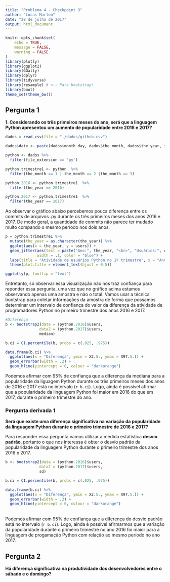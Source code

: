```yaml
---
title: "Problema 4 - Checkpoint 3"
author: "Lucas Marlon"
date: "28 de julho de 2017"
output: html_document
---
```


```r

knitr::opts_chunk$set(
	echo = TRUE,
	message = FALSE,
	warning = FALSE
)
library(plotly)
library(ggplot2)
library(GGally)
library(dplyr)
library(tidyverse)
library(resample) # <-- Para bootstrap!
library(boot) 
theme_set(theme_bw())

```

## Pergunta 1

**1. Considerando os três primeiros meses do ano, será que a linguagem Python apresentou um aumento de popularidade entre 2016 e 2017?**

```r
dados = read_csv(file = "./dados/github.csv") 

dados$date <- paste(dados$month_day, dados$the_month, dados$the_year, sep = "-")

python <- dados %>% 
  filter(file_extension == 'py')

python.trimestre1 <- python  %>%
  filter(the_month == 1 | the_month == 2 |the_month == 3)

python.2016 <- python.trimestre1  %>%
  filter(the_year == 2016)

python.2017 <- python.trimestre1  %>%
  filter(the_year == 2017)
```

Ao observar o gráfico abaixo percebemos pouca diferença entre os commits de arquivos .py durante os três primeiros meses dos anos 2016 e 2017. De modo geral, a quantidade de commits não parece ter mudado muito compando o mesmo período nos dois anos.

```r
p = python.trimestre1 %>%
  mutate(the_year = as.character(the_year)) %>%
  ggplot(aes(x = the_year, y = users)) +
  geom_jitter(aes(text = paste("Ano:", the_year, "<br>", "Usuários:", users)),
              width = .1, color = "blue") +
  labs(title = "Atividade de usuários Python no 1º trimestre", x = "Ano", y = "Usuários") +
  theme(plot.title = element_text(hjust = 0.5))

ggplotly(p, tooltip = "text")
```

Entretanto, só observar essa visualização não nos traz confiança para reponder essa pergunta, uma vez que no gráfico acima estamos observando apenas uma amostra e não o total. Vamos usar a técnica bootstrap para coletar informações da amostra de forma que possamos determinar um intervalo de confiança do valor da diferença da atividade de programadores Python no primeiro trimestre dos anos 2016 e 2017.

```r
#Diferença
b <- bootstrap2(data = (python.2016)$users, 
               data2 = (python.2017)$users,
               median)

b.ci = CI.percentile(b, probs = c(.025, .975))

data.frame(b.ci) %>% 
  ggplot(aes(x = "Diferença", ymin = X2.5., ymax = X97.5.)) + 
  geom_errorbar(width = .2) + 
  geom_hline(yintercept = 0, colour = "darkorange")
```

Podemos afirmar com 95% de confiança que a diferença da mediana para a popularidade da liguagem Python durante os três primeiros meses dos anos de 2016 e 2017 está no intervalo (`r b.ci`). Logo, ainda é possível afirmar que a popularidade da linguagem Python foi maior em 2016 do que em 2017, durante o primeiro trimestre do ano.

### Pergunta derivada 1

**Será que existe uma diferença significativa na variação da popularidade da linguagem Python durante o primeiro trimestre de 2016 e 2017?**

Para responder essa pergunta vamos utilizar a medida estatística **desvio padrão**, portanto o que nos interessa é obter o desvio padrão da popularidade da linguagem Python durante o primeiro trimestre dos anos 2016 e 2017.

```r

b <- bootstrap2(data = (python.2016)$users, 
               data2 = (python.2017)$users,
               sd)

b.ci = CI.percentile(b, probs = c(.025, .975))

data.frame(b.ci) %>% 
  ggplot(aes(x = "Diferença", ymin = X2.5., ymax = X97.5.)) + 
  geom_errorbar(width = .2) + 
  geom_hline(yintercept = 0, colour = "darkorange")

```
  <br/>
Podemos afirmar com 95% de confiança que a diferença do desvio padrão está no intervalo (`r b.ci`). Logo, ainda é possível afirmarmos que a variação da popularidade durante o primeiro trimestre no ano 2016 foi maior para a linguagem de progamação Python com relação ao mesmo período no ano 2017.

## Pergunta 2

**Há diferença significativa na produtividade dos desenvolvedores entre o sábado e o domingo?**

